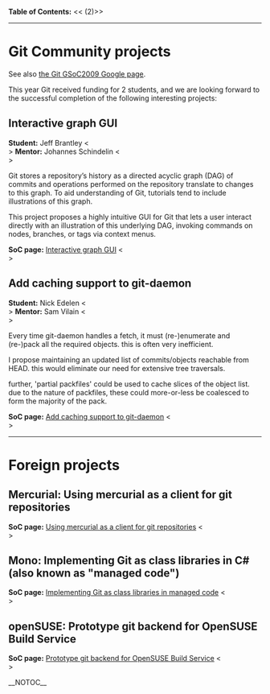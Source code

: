 <b>Table of Contents:</b>
<<<!-- ! TOC here -->(2)>>
----
= Git Community projects =

See also [http://socghop.appspot.com/org/home/google/gsoc2009/git the Git GSoC2009 Google page].

This year Git received funding for 2 students,
and we are looking forward to the successful completion of the
following interesting projects:

== Interactive graph GUI ==
<b>Student:</b> Jeff Brantley <<BR>>
<b>Mentor:</b>  Johannes Schindelin <<BR>>

Git stores a repository’s history as a directed acyclic graph (DAG) of commits and operations performed on the repository translate to changes to this graph. To aid understanding of Git, tutorials tend to include illustrations of this graph.

This project proposes a highly intuitive GUI for Git that lets a user interact directly with an illustration of this underlying DAG, invoking commands on nodes, branches, or tags via context menus.

<b>SoC page:</b> [http://socghop.appspot.com/student_project/show/google/gsoc2009/git/t124022376285 Interactive graph GUI] <<BR>>

== Add caching support to git-daemon ==
<b>Student:</b> Nick Edelen <<BR>>
<b>Mentor:</b>  Sam Vilain <<BR>>

Every time git-daemon handles a fetch, it must (re-)enumerate and (re-)pack all the required objects. this is often very inefficient.

I propose maintaining an updated list of commits/objects reachable from HEAD. this would eliminate our need for extensive tree traversals.

further, 'partial packfiles' could be used to cache slices of the object list. due to the nature of packfiles, these could more-or-less be coalesced to form the majority of the pack.

<b>SoC page:</b> [http://socghop.appspot.com/student_project/show/google/gsoc2009/git/t124022376432 Add caching support to git-daemon] <<BR>>

----
= Foreign projects =

== Mercurial: Using mercurial as a client for git repositories ==

<b>SoC page:</b> [http://socghop.appspot.com/student_project/show/google/gsoc2009/hg/t124022472367 Using mercurial as a client for git repositories] <<BR>>

== Mono: Implementing Git as class libraries in C# (also known as "managed code") ==

<b>SoC page:</b> [http://socghop.appspot.com/student_project/show/google/gsoc2009/mono/t124022708105 Implementing Git as class libraries in managed code] <<BR>>

== openSUSE: Prototype git backend for OpenSUSE Build Service ==

<b>SoC page:</b> [http://socghop.appspot.com/student_project/show/google/gsoc2009/opensuse/t124023150939 Prototype git backend for OpenSUSE Build Service] <<BR>>

__NOTOC__